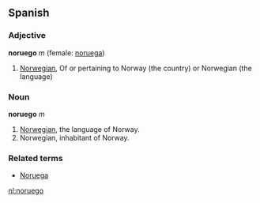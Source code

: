 ==Spanish==
===Adjective===
'''noruego''' ''m'' (female: [[noruega]])

# [[Norwegian]], Of or pertaining to Norway (the country) or Norwegian (the language)

===Noun===
'''noruego''' ''m''

# [[Norwegian]], the language of Norway.
# Norwegian, inhabitant of Norway.

===Related terms===
*[[Noruega]]

[[nl:noruego]]